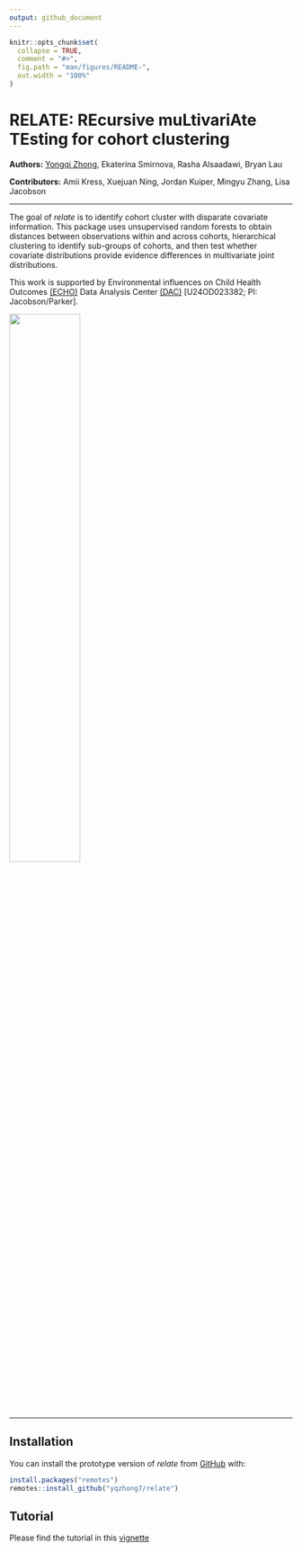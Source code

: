 ```yaml
---
output: github_document
---
```


<!-- README.md is generated from README.Rmd. Please edit that file -->

```r
knitr::opts_chunk$set(
  collapse = TRUE,
  comment = "#>",
  fig.path = "man/figures/README-",
  out.width = "100%"
)
```

# RELATE: REcursive muLtivariAte TEsting for cohort clustering

<!-- badges: start -->
<!-- badges: end -->

__Authors:__ [Yongqi Zhong](https://github.com/yqzhong7), Ekaterina Smirnova, Rasha Alsaadawi, Bryan Lau

__Contributors:__ Amii Kress, Xuejuan Ning, Jordan Kuiper, Mingyu Zhang, Lisa Jacobson

------------------

The goal of *relate* is to identify cohort cluster with disparate covariate information.
This package uses unsupervised random forests to obtain distances between observations within and across cohorts, hierarchical clustering to identify sub-groups of cohorts, and then test whether covariate distributions provide evidence differences in multivariate joint distributions.  

This work is supported by Environmental influences on Child Health Outcomes [(ECHO)](https://echochildren.org/) Data Analysis Center [(DAC)](https://www.jhsph.edu/departments/epidemiology/echo/) [U24OD023382; PI: Jacobson/Parker].

<img src="man/figures/ECHO-logo.jpg" align="center" width=50% height=50%/>


------------------

## Installation

You can install the prototype version of *relate* from [GitHub](https://github.com/yqzhong7) with:

```r
install.packages("remotes")
remotes::install_github("yqzhong7/relate")
```

## Tutorial
Please find the tutorial in this [vignette](https://github.com/yqzhong7/relate/blob/master/vignettes/relate.Rmd)
